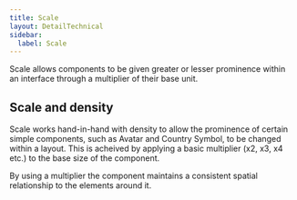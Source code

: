 ```yaml
---
title: Scale
layout: DetailTechnical
sidebar:
  label: Scale
---
```


Scale allows components to be given greater or lesser prominence within an interface through a multiplier of their base unit. 

## Scale and density

Scale works hand-in-hand with density to allow the prominence of certain simple components, such as Avatar and Country Symbol, to be changed within a layout. This is acheived by applying a basic multiplier (x2, x3, x4 etc.) to the base size of the component. 

By using a multiplier the component maintains a consistent spatial relationship to the elements around it. 
